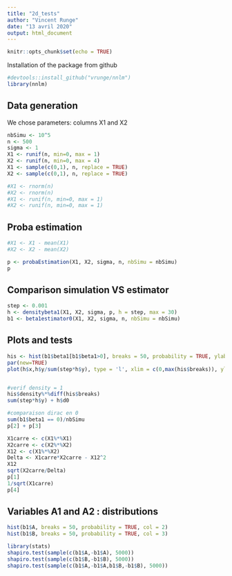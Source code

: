 ```yaml
---
title: "2d_tests"
author: "Vincent Runge"
date: "13 avril 2020"
output: html_document
---
```


```r
knitr::opts_chunk$set(echo = TRUE)
```

Installation of the package from github
```r
#devtools::install_github("vrunge/nnlm")
library(nnlm)
```
## Data generation

We chose parameters: columns X1 and X2

```r
nbSimu <- 10^5
n <- 500
sigma <- 1
X1 <- runif(n, min=0, max = 1)
X2 <- runif(n, min=0, max = 4)
X1 <- sample(c(0,1), n, replace = TRUE)
X2 <- sample(c(0,1), n, replace = TRUE)

#X1 <- rnorm(n)
#X2 <- rnorm(n)
#X1 <- runif(n, min=0, max = 1)
#X2 <- runif(n, min=0, max = 1)

```

## Proba estimation


```r
#X1 <- X1 - mean(X1)
#X2 <- X2 - mean(X2)

p <- probaEstimation(X1, X2, sigma, n, nbSimu = nbSimu)
p
```


## Comparison simulation VS estimator 

```r
step <- 0.001
h <- densitybeta1(X1, X2, sigma, p, h = step, max = 30)
b1 <- beta1estimator0(X1, X2, sigma, n, nbSimu = nbSimu)
```


## Plots and tests

```r
his <- hist(b1$beta1[b1$beta1>0], breaks = 50, probability = TRUE, ylab = "", xlab = "", main = "")
par(new=TRUE)
plot(h$x,h$y/sum(step*h$y), type = 'l', xlim = c(0,max(his$breaks)), ylim = c(0, his$density[1]), ylab = "", xlab = "", main = "beta1 density in 2d case")


#verif density = 1
his$density%*%diff(his$breaks)
sum(step*h$y) + h$d0

#comparaison dirac en 0
sum(b1$beta1 == 0)/nbSimu
p[2] + p[3]
```



```r
X1carre <- c(X1%*%X1)
X2carre <- c(X2%*%X2)
X12 <- c(X1%*%X2)
Delta <- X1carre*X2carre - X12^2
X12
sqrt(X2carre/Delta)
p[1]
1/sqrt(X1carre)
p[4]
```



## Variables A1 and A2 : distributions


```r
hist(b1$A, breaks = 50, probability = TRUE, col = 2)
hist(b1$B, breaks = 50, probability = TRUE, col = 3)
```


```r
library(stats)
shapiro.test(sample(c(b1$A,-b1$A), 5000))
shapiro.test(sample(c(b1$B,-b1$B), 5000))
shapiro.test(sample(c(b1$A,-b1$A,b1$B,-b1$B), 5000))
```

